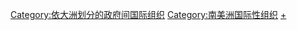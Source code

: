 [[Category:依大洲划分的政府间国际组织|Category:依大洲划分的政府间国际组织]]
[[Category:南美洲国际性组织|Category:南美洲国际性组织]]
[[Category:南美洲各國政府|+]]